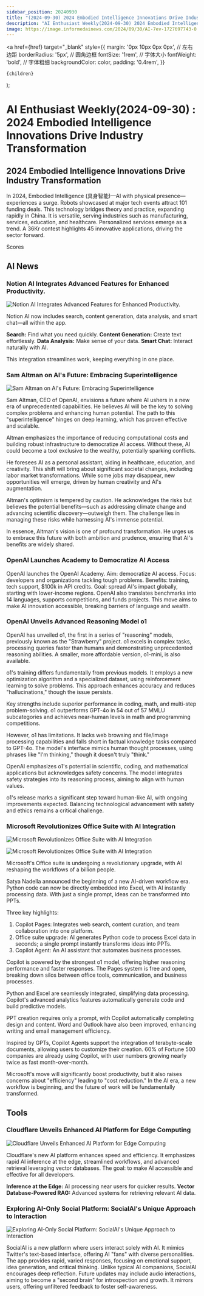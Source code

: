```yaml
---
sidebar_position: 20240930
title: "(2024-09-30) 2024 Embodied Intelligence Innovations Drive Industry Transformation"
description: "AI Enthusiast Weekly(2024-09-30) 2024 Embodied Intelligence Innovations Drive Industry Transformation"
image: https://image.informedainews.com/2024/09/30/AI-7ev-1727697743-0.jpg
---
```



  <a
    href={href}
    target="_blank"
    style={{
      margin: '0px 10px 0px 0px', // 左右边距
      borderRadius: '5px', // 圆角边框
      fontSize: '1rem', // 字体大小
      fontWeight: 'bold', // 字体粗细
      backgroundColor: color,
      padding: '0.4rem',
    }}
  >
    {children}
  </a>
);


# AI Enthusiast Weekly(2024-09-30) : 2024 Embodied Intelligence Innovations Drive Industry Transformation

## 2024 Embodied Intelligence Innovations Drive Industry Transformation

In 2024, Embodied Intelligence (具身智能)—AI with physical presence—experiences a surge. Robots showcased at major tech events attract 101 funding deals. This technology bridges theory and practice, expanding rapidly in China. It is versatile, serving industries such as manufacturing, services, education, and healthcare. Personalized services emerge as a trend. A 36Kr contest highlights 45 innovative applications, driving the sector forward.

<Link href="/" color="#B0C4DE">Scores</Link>

## AI News

### Notion AI Integrates Advanced Features for Enhanced Productivity.

<img
  src="https://image.informedainews.com/2024/09/30/AI-7ev-1727697743-0.jpg"
  alt="Notion AI Integrates Advanced Features for Enhanced Productivity."
/>

Notion AI now includes search, content generation, data analysis, and smart chat—all within the app.

**Search:** Find what you need quickly.
**Content Generation:** Create text effortlessly.
**Data Analysis:** Make sense of your data.
**Smart Chat:** Interact naturally with AI.

This integration streamlines work, keeping everything in one place.



### Sam Altman on AI's Future: Embracing Superintelligence

<img
  src="https://image.informedainews.com/2024/09/30/AI-Phj-1727697746-0.jpg"
  alt="Sam Altman on AI's Future: Embracing Superintelligence"
/>

Sam Altman, CEO of OpenAI, envisions a future where AI ushers in a new era of unprecedented capabilities. He believes AI will be the key to solving complex problems and enhancing human potential. The path to this "superintelligence" hinges on deep learning, which has proven effective and scalable.

Altman emphasizes the importance of reducing computational costs and building robust infrastructure to democratize AI access. Without these, AI could become a tool exclusive to the wealthy, potentially sparking conflicts.

He foresees AI as a personal assistant, aiding in healthcare, education, and creativity. This shift will bring about significant societal changes, including labor market transformations. While some jobs may disappear, new opportunities will emerge, driven by human creativity and AI's augmentation.

Altman's optimism is tempered by caution. He acknowledges the risks but believes the potential benefits—such as addressing climate change and advancing scientific discovery—outweigh them. The challenge lies in managing these risks while harnessing AI's immense potential.

In essence, Altman's vision is one of profound transformation. He urges us to embrace this future with both ambition and prudence, ensuring that AI's benefits are widely shared.



### OpenAI Launches Academy to Democratize AI Access

OpenAI launches the OpenAI Academy. Aim: democratize AI access. Focus: developers and organizations tackling tough problems. Benefits: training, tech support, $100k in API credits. Goal: spread AI's impact globally, starting with lower-income regions. OpenAI also translates benchmarks into 14 languages, supports competitions, and funds projects. This move aims to make AI innovation accessible, breaking barriers of language and wealth.



### OpenAI Unveils Advanced Reasoning Model o1

OpenAI has unveiled o1, the first in a series of "reasoning" models, previously known as the "Strawberry" project. o1 excels in complex tasks, processing queries faster than humans and demonstrating unprecedented reasoning abilities. A smaller, more affordable version, o1-mini, is also available.

o1's training differs fundamentally from previous models. It employs a new optimization algorithm and a specialized dataset, using reinforcement learning to solve problems. This approach enhances accuracy and reduces "hallucinations," though the issue persists.

Key strengths include superior performance in coding, math, and multi-step problem-solving. o1 outperforms GPT-4o in 54 out of 57 MMLU subcategories and achieves near-human levels in math and programming competitions.

However, o1 has limitations. It lacks web browsing and file/image processing capabilities and falls short in factual knowledge tasks compared to GPT-4o. The model's interface mimics human thought processes, using phrases like "I'm thinking," though it doesn't truly "think."

OpenAI emphasizes o1's potential in scientific, coding, and mathematical applications but acknowledges safety concerns. The model integrates safety strategies into its reasoning process, aiming to align with human values.

o1's release marks a significant step toward human-like AI, with ongoing improvements expected. Balancing technological advancement with safety and ethics remains a critical challenge.



### Microsoft Revolutionizes Office Suite with AI Integration

<img
  src="https://image.informedainews.com/2024/09/30/AI-pMy-1727697768-0.jpg"
  alt="Microsoft Revolutionizes Office Suite with AI Integration"
/>

<img
  src="https://image.informedainews.com/2024/09/30/AI-Tvj-1727697768-1.jpg"
  alt="Microsoft Revolutionizes Office Suite with AI Integration"
/>

Microsoft's Office suite is undergoing a revolutionary upgrade, with AI reshaping the workflows of a billion people.

Satya Nadella announced the beginning of a new AI-driven workflow era. Python code can now be directly embedded into Excel, with AI instantly processing data. With just a single prompt, ideas can be transformed into PPTs.

Three key highlights:
1. Copilot Pages: Integrates web search, content curation, and team collaboration into one platform.
2. Office suite upgrade: AI generates Python code to process Excel data in seconds; a single prompt instantly transforms ideas into PPTs.
3. Copilot Agent: An AI assistant that automates business processes.

Copilot is powered by the strongest o1 model, offering higher reasoning performance and faster responses. The Pages system is free and open, breaking down silos between office tools, communication, and business processes.

Python and Excel are seamlessly integrated, simplifying data processing. Copilot's advanced analytics features automatically generate code and build predictive models.

PPT creation requires only a prompt, with Copilot automatically completing design and content. Word and Outlook have also been improved, enhancing writing and email management efficiency.

Inspired by GPTs, Copilot Agents support the integration of terabyte-scale documents, allowing users to customize their creation. 60% of Fortune 500 companies are already using Copilot, with user numbers growing nearly twice as fast month-over-month.

Microsoft's move will significantly boost productivity, but it also raises concerns about "efficiency" leading to "cost reduction." In the AI era, a new workflow is beginning, and the future of work will be fundamentally transformed.



## Tools

### Cloudflare Unveils Enhanced AI Platform for Edge Computing

<img
  src="https://image.informedainews.com/2024/09/30/To-OtT-1727697802-0.jpg"
  alt="Cloudflare Unveils Enhanced AI Platform for Edge Computing"
/>

Cloudflare's new AI platform enhances speed and efficiency. It emphasizes rapid AI inference at the edge, streamlined workflows, and advanced retrieval leveraging vector databases. The goal: to make AI accessible and effective for all developers.

**Inference at the Edge:** AI processing near users for quicker results.
**Vector Database-Powered RAG:** Advanced systems for retrieving relevant AI data.



### Exploring AI-Only Social Platform: SocialAI's Unique Approach to Interaction

<img
  src="https://image.informedainews.com/2024/09/30/To-3sH-1727697808-1.jpg"
  alt="Exploring AI-Only Social Platform: SocialAI's Unique Approach to Interaction"
/>

SocialAI is a new platform where users interact solely with AI. It mimics Twitter's text-based interface, offering AI "fans" with diverse personalities. The app provides rapid, varied responses, focusing on emotional support, idea generation, and critical thinking. Unlike typical AI companions, SocialAI encourages deep reflection. Future updates may include audio interactions, aiming to become a "second brain" for introspection and growth. It mirrors users, offering unfiltered feedback to foster self-awareness.